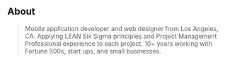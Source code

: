 ## About

> Mobile application developer and web designer from Los Angeles, CA. Applying LEAN Six Sigma principles and Project Management Professional experience to each project. 10+ years working with Fortune 500s, start ups, and small businesses.

